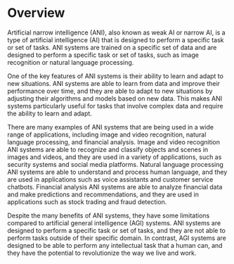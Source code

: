# Overview
Artificial narrow intelligence (ANI), also known as weak AI or narrow AI, is a type of artificial intelligence (AI) that is designed to perform a specific task or set of tasks. ANI systems are trained on a specific set of data and are designed to perform a specific task or set of tasks, such as image recognition or natural language processing.

One of the key features of ANI systems is their ability to learn and adapt to new situations. ANI systems are able to learn from data and improve their performance over time, and they are able to adapt to new situations by adjusting their algorithms and models based on new data. This makes ANI systems particularly useful for tasks that involve complex data and require the ability to learn and adapt.

There are many examples of ANI systems that are being used in a wide range of applications, including image and video recognition, natural language processing, and financial analysis. Image and video recognition ANI systems are able to recognize and classify objects and scenes in images and videos, and they are used in a variety of applications, such as security systems and social media platforms. Natural language processing ANI systems are able to understand and process human language, and they are used in applications such as voice assistants and customer service chatbots. Financial analysis ANI systems are able to analyze financial data and make predictions and recommendations, and they are used in applications such as stock trading and fraud detection.

Despite the many benefits of ANI systems, they have some limitations compared to artificial general intelligence (AGI) systems. ANI systems are designed to perform a specific task or set of tasks, and they are not able to perform tasks outside of their specific domain. In contrast, AGI systems are designed to be able to perform any intellectual task that a human can, and they have the potential to revolutionize the way we live and work.